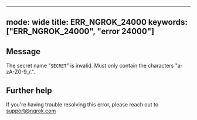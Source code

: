 
---
mode: wide
title: ERR_NGROK_24000
keywords: ["ERR_NGROK_24000", "error 24000"]
---

## Message
The secret name "`SECRET`" is invalid. Must only contain the characters "a-zA-Z0-9_/.".




## Further help
If you're having trouble resolving this error, please reach out to [support@ngrok.com](mailto:support@ngrok.com?subject=Help%20with%20ERR_NGROK_24000)

